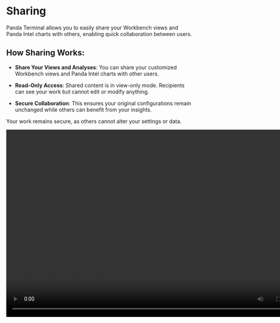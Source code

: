# Sharing

Panda Terminal allows you to easily share your Workbench views and Panda Intel charts with others, enabling quick collaboration between users.

## How Sharing Works:

- **Share Your Views and Analyses**: You can share your customized Workbench views and Panda Intel charts with other users.
- **Read-Only Access**: Shared content is in view-only mode. Recipients can see your work but cannot edit or modify anything.

- **Secure Collaboration**: This ensures your original configurations remain unchanged while others can benefit from your insights.

Your work remains secure, as others cannot alter your settings or data.

<video width="800" height="500" autoPlay>
  <source
    src="https://assets.pandaterminal.com/documentation_clips/sharing%20workbench.mov"
    type="video/mp4"
  ></source>
</video>
